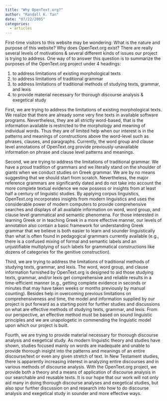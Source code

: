 ```yaml
---
title: "Why OpenText.org?"
author: "Randall K. Tan"
date: "07/22/2005"
categories:
  - articles
---
```


First-time visitors to this website may be wondering: What is the nature and purpose of this website? Why does OpenText.org exist? There are really several levels of motivations & several different kinds of issues our project is trying to address. One way of to answer this question is to summarize the purposes of the OpenText.org project under 4 headings:

1. to address limitations of existing morphological texts
2. to address limitations of traditional grammar
3. to address limitations of traditional methods of studying texts, grammar, and lexis
4. to provide material necessary for thorough discourse analysis & exegetical study


First, we are trying to address the limitations of existing morphological texts. We realize that there are already some very fine texts in available software programs. Nevertheless, they are all strictly word-based, that is the information available is restricted to the morphology and meaning of individual words. Thus they are of limited help when our interest is in the patterns and meanings of constructions above the word-level such as phrases, clauses, and paragraphs. Currently, the word group and clause level annotations of OpenText.org provide previously-unavailable information on phrase and clause level patterns and meanings.

Second, we are trying to address the limitations of traditional grammar. We have a proud tradition of grammars and we literally stand on the shoulder of giants when we conduct studies on Greek grammar. We are by no means suggesting that we should start from scratch. Nevertheless, the major reference grammars are significantly dated and do not take into account the more complete textual evidence we now possess or insights from at least half a century of linguistic studies. By applying corpus linguistics, OpenText.org incorporates insights from modern linguistics and uses the considerable power of modern computers to provide comprehensive searches and displays of all available information on word, word group, and clause level grammatical and semantic phenomena. For those interested in learning Greek or in teaching Greek in a more effective manner, our levels of annotation also contain a basic framework for understanding Greek grammar that we believe is both easier to learn and sounder linguistically than what is often found in pedagogical grammars currently available (e.g., there is a confused mixing of formal and semantic labels and an unjustifiable multiplying of such labels for grammatical constructions like dozens of categories for the genitive construction).

Third, we are trying to address the limitations of traditional methods of studying texts, grammar, and lexis. The word, word group, and clause information furnished by OpenText.org is designed to aid those studying texts, grammar, and/or lexis get comprehensive and reliable results in a time-efficient manner (e.g., getting complete evidence in seconds or minutes that may have taken weeks or months previously by manual counting). Besides help in overcoming previous limitations on comprehensiveness and time, the model and information supplied by our project is put forward as a starting point for further studies and discussions on what are effective methods of studying texts, grammar, and lexis. From our perspective, an effective method must be based on sound linguistic principles and we are unapologetic in commending the linguistic model upon which our project is built.

Fourth, we are trying to provide material necessary for thorough discourse analysis and exegetical study. As modern linguistic theory and studies have shown, studies focused mainly on words are inadequate and unable to provide thorough insight into the patterns and meanings of an entire discourse/text or even any given stretch of text. In New Testament studies, there is apparently increasing interest in analyzing entire discourses and in various methods of discourse analysis. With the OpenText.org project, we provide both a theory and a means of application of discourse analysis in our searchable and reusable texts. It is our hope that our work will not only aid many in doing thorough discourse analyses and exegetical studies, but also spur further discussion on and research into how to do discourse analysis and exegetical study in sounder and more effective ways.
